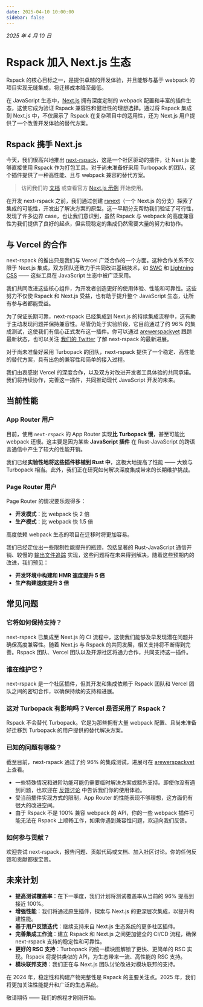 ```yaml
---
date: 2025-04-10 10:00:00
sidebar: false
---
```


_2025 年 4 月 10 日_

# Rspack 加入 Next.js 生态

Rspack 的核心目标之一，是提供卓越的开发体验，并且能够与基于 webpack 的项目实现无缝集成，将迁移成本降至最低。

在 JavaScript 生态中，[Next.js](https://nextjs.org/) 拥有深度定制的 webpack 配置和丰富的插件生态，这使它成为验证 Rspack 兼容性和健壮性的理想选择。通过将 Rspack 集成到 Next.js 中，不仅展示了 Rspack 在复杂项目中的适用性，还为 Next.js 用户提供了一个改善开发体验的替代方案。

## Rspack 携手 Next.js

今天，我们很高兴地推出 [next-rspack](https://www.npmjs.com/package/next-rspack)，这是一个社区驱动的插件，让 Next.js 能够直接使用 Rspack 作为打包工具。对于尚未准备好采用 Turbopack 的团队，这个插件提供了一种高性能、且与 webpack 兼容的替代方案。

> 访问我们的 [文档](/guide/tech/next) 或查看官方 [Next.js 示例](https://github.com/vercel/next.js/tree/canary/examples/with-rspack) 开始使用。

在开发 next-rspack 之前，我们通过创建 [rsnext](https://github.com/ScriptedAlchemy/rsnext/tree/rspack)（一个 Next.js 的分支）探索了集成的可能性，开发出了解决方案的原型。这一早期分支帮助我们验证了可行性，发现了许多边界 case，也让我们意识到，虽然 Rspack 与 webpack 的高度兼容性为我们提供了良好的起点，但实现稳定的集成仍然需要大量的努力和协作。

## 与 Vercel 的合作

next-rspack 的推出只是我们与 Vercel 广泛合作的一个方面。这种合作关系不仅限于 Next.js 集成，双方团队还致力于共同改进基础技术，如 [SWC](https://swc.rs/) 和 [Lightning CSS](https://lightningcss.dev/) —— 这些工具在 JavaScript 生态中被广泛采用。

我们共同改进这些核心组件，为开发者创造更好的使用体验、性能和可靠性。这些努力不仅使 Rspack 和 Next.js 受益，也有助于提升整个 JavaScript 生态，让所有参与者都能受益。

为了保证长期可靠，next-rspack 已经集成到 Next.js 的持续集成流程中，这有助于主动发现问题并保持兼容性。尽管仍处于实验阶段，它目前通过了约 96% 的集成测试，这使我们有信心正式发布这一插件。你可以通过 [arewerspackyet](https://www.arewerspackyet.com/) 跟踪最新状态，也可以关注 [我们的 Twitter](https://x.com/rspack_dev) 了解 next-rspack 的最新进展。

对于尚未准备好采用 Turbopack 的团队，next-rspack 提供了一个稳定、高性能的替代方案，具有出色的兼容性和简单的接入过程。

我们由衷感谢 Vercel 的深度合作，以及双方对改进开发者工具体验的共同承诺。我们将持续协作，完善这一插件，共同推动现代 JavaScript 开发的未来。

## 当前性能

### App Router 用户

目前，使用 `next-rspack` 的 App Router 实现**比 Turbopack 慢**，甚至可能比 webpack 还慢。这主要是因为某些 **JavaScript 插件** 在 Rust-JavaScript 的跨语言通信中产生了较大的性能开销。

我们已经**实验性地将这些插件移植到 Rust 中**，这极大地提高了性能 —— 大致与 Turbopack 相当。此外，我们正在研究如何解决深度集成带来的长期维护挑战。

### Page Router 用户

Page Router 的情况要乐观得多：

- **开发模式**：比 webpack 快 2 倍
- **生产模式**：比 webpack 快 1.5 倍

高度依赖 webpack 生态的项目在迁移时将更加容易。

我们已经定位出一些限制性能提升的瓶颈，包括显著的 Rust-JavaScript 通信开销、较慢的 [输出文件追踪](https://nextjs.org/docs/pages/api-reference/config/next-config-js/output#how-it-works) 实现，这些问题将在未来得到解决。随着这些预期内的改进，我们预见：

- **开发环境中构建和 HMR 速度提升 5 倍**
- **生产构建速度提升 3 倍**

## 常见问题

### 它将如何保持支持？

next-rspack 已集成至 Next.js 的 CI 流程中，这使我们能够及早发现潜在问题并确保高度兼容性。随着 Next.js 与 Rspack 的共同发展，相关支持将不断得到完善。Rspack 团队、Vercel 团队以及开源社区将通力合作，共同支持这一插件。

### 谁在维护它？

next-rspack 是一个社区插件，但其开发和集成依赖于 Rspack 团队和 Vercel 团队之间的密切合作，以确保持续的支持和进展。

### 这对 Turbopack 有影响吗？Vercel 是否采用了 Rspack？

Rspack 不会替代 Turbopack。它是为那些拥有大量 webpack 配置、且尚未准备好迁移到 Turbopack 的用户提供的替代解决方案。

### 已知的问题有哪些？

截至目前，next-rspack 通过了约 96% 的集成测试，进展可在 [arewerspackyet](https://www.arewerspackyet.com/) 上查看。

- 一些特殊情况和进阶功能可能仍需要临时解决方案或额外支持。即使你没有遇到问题，也欢迎在 [反馈讨论](https://github.com/vercel/next.js/discussions/77800) 中告诉我们你的使用体验。
- 受当前插件实现方式的限制，App Router 的性能表现不够理想，这方面仍有很大的改进空间。
- 由于 Rspack 不是 100% 兼容 webpack 的 API，你的一些 webpack 插件可能无法在 Rspack 上顺畅工作，如果你遇到兼容性问题，欢迎向我们反馈。

### 如何参与贡献？

欢迎尝试 next-rspack，报告问题、贡献代码或文档、加入社区讨论。你的任何反馈和贡献都很宝贵。

## 未来计划

- **提高测试覆盖率**：在下一季度，我们计划将测试覆盖率从当前的 96% 提高到接近 100%。
- **增强性能**：我们将通过原生插件，探索与 Next.js 的更深层次集成，以提升构建性能。
- **基于用户反馈迭代**：继续支持来自 Next.js 生态系统的更多社区插件。
- **完善集成工作流**：建立 Rspack 和 Next.js 之间更加健全的 CI/CD 流程，确保 next-rspack 支持的稳定性和可靠性。
- **更好的 RSC 支持**：Turbopack 的统一模块图解锁了更快、更简单的 RSC 实现。Rspack 将提供类似的 API，为生态带来一流、高性能的 RSC 支持。
- **模块联邦支持**：我们正在与 Next.js 团队讨论改进对模块联邦的支持。

在 2024 年，稳定性和构建产物完整性是 Rspack 的主要关注点。2025 年，我们将更加关注性能提升和广泛的生态系统。

敬请期待 —— 我们的旅程才刚刚开始。
